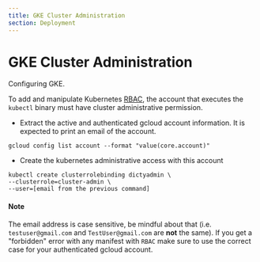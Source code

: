 ```yaml
---
title: GKE Cluster Administration
section: Deployment
---
```


# GKE Cluster Administration

Configuring GKE.

To add and manipulate Kubernetes
[RBAC](https://kubernetes.io/docs/reference/access-authn-authz/rbac/),
the account that executes the `kubectl` binary must have cluster
administrative permission.

- Extract the active and authenticated gcloud account information.
  It is expected to print an email of the account.

```shell
gcloud config list account --format "value(core.account)"
```

- Create the kubernetes administrative access with this account

```shell
kubectl create clusterrolebinding dictyadmin \
--clusterrole=cluster-admin \
--user=[email from the previous command]
```

#### Note

The email address is case sensitive, be mindful about that (i.e.
`testuser@gmail.com` and `TestUser@gmail.com` are **not** the same). If you get
a "forbidden" error with any manifest with `RBAC` make sure to use the correct
case for your authenticated gcloud account.
